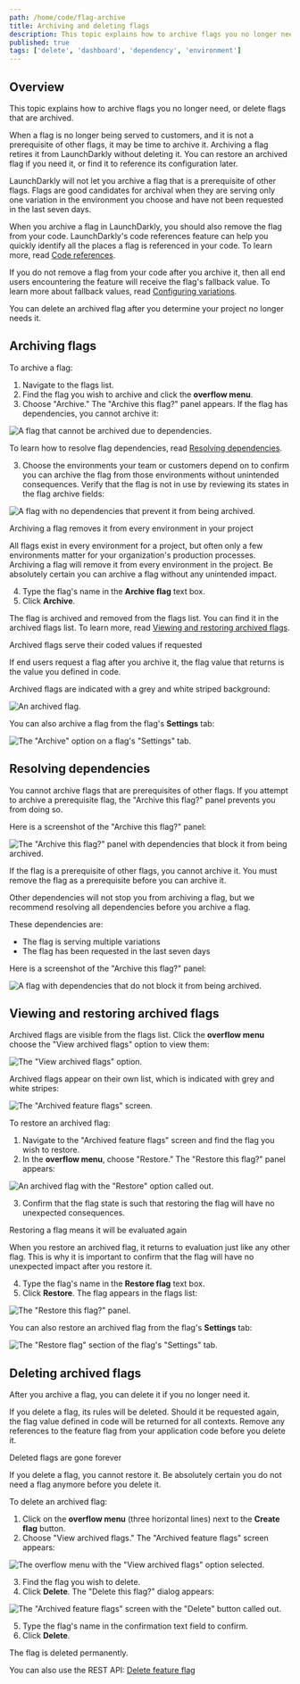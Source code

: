 ```yaml
---
path: /home/code/flag-archive
title: Archiving and deleting flags
description: This topic explains how to archive flags you no longer need, or delete flags that are archived. Archiving a flag retires it from LaunchDarkly without deleting it. You can restore an archived flag, or delete it after you determine that it will no longer be needed in your project.
published: true
tags: ['delete', 'dashboard', 'dependency', 'environment']
---
```


## Overview

This topic explains how to archive flags you no longer need, or delete flags that are archived.

When a flag is no longer being served to customers, and it is not a prerequisite of other flags, it may be time to archive it. Archiving a flag retires it from LaunchDarkly without deleting it. You can restore an archived flag if you need it, or find it to reference its configuration later.

LaunchDarkly will not let you archive a flag that is a prerequisite of other flags. Flags are good candidates for archival when they are serving only one variation in the environment you choose and have not been requested in the last seven days.

When you archive a flag in LaunchDarkly, you should also remove the flag from your code. LaunchDarkly's code references feature can help you quickly identify all the places a flag is referenced in your code. To learn more, read [Code references](/home/code/code-references).

If you do not remove a flag from your code after you archive it, then all end users encountering the feature will receive the flag's fallback value. To learn more about fallback values, read [Configuring variations](/sdk/features/evaluating#configuring-variations).

You can delete an archived flag after you determine your project no longer needs it.

## Archiving flags

To archive a flag:

1. Navigate to the flags list.
2. Find the flag you wish to archive and click the **overflow menu**.
3. Choose "Archive." The "Archive this flag?" panel appears. If the flag has dependencies, you cannot archive it:

![A flag that cannot be archived due to dependencies.](flag-cannot-archive.png)

To learn how to resolve flag dependencies, read [Resolving dependencies](#resolving-dependencies).

3. Choose the environments your team or customers depend on to confirm you can archive the flag from those environments without unintended consequences. Verify that the flag is not in use by reviewing its states in the flag archive fields:

![A flag with no dependencies that prevent it from being archived.](flag-can-archive.png)

<Callout intent="alert">
<CalloutTitle>Archiving a flag removes it from every environment in your project</CalloutTitle>
<CalloutDescription>

All flags exist in every environment for a project, but often only a few environments matter for your organization's production processes. Archiving a flag will remove it from every environment in the project. Be absolutely certain you can archive a flag without any unintended impact.

</CalloutDescription>
</Callout>

4. Type the flag's name in the **Archive flag** text box.
5. Click **Archive**.

The flag is archived and removed from the flags list. You can find it in the archived flags list. To learn more, read [Viewing and restoring archived flags](#viewing-and-restoring-archived-flags).

<Callout intent="info">
<CalloutTitle>Archived flags serve their coded values if requested</CalloutTitle>
<CalloutDescription>

If end users request a flag after you archive it, the flag value that returns is the value you defined in code.

</CalloutDescription>
</Callout>

Archived flags are indicated with a grey and white striped background:

![An archived flag.](flag-archived.png)


You can also archive a flag from the flag's **Settings** tab:

![The "Archive" option on a flag's "Settings" tab.](flag-settings-archive.png)

## Resolving dependencies

You cannot archive flags that are prerequisites of other flags. If you attempt to archive a prerequisite flag, the "Archive this flag?" panel prevents you from doing so.

Here is a screenshot of the "Archive this flag?" panel:

![The "Archive this flag?" panel with dependencies that block it from being archived.](flag-cannot-archive.png)

If the flag is a prerequisite of other flags, you cannot archive it. You must remove the flag as a prerequisite before you can archive it.

Other dependencies will not stop you from archiving a flag, but we recommend resolving all dependencies before you archive a flag.

These dependencies are:

- The flag is serving multiple variations
- The flag has been requested in the last seven days

Here is a screenshot of the "Archive this flag?" panel:

![A flag with dependencies that do not block it from being archived.](flag-archive-mixed-dependencies.png)

## Viewing and restoring archived flags

Archived flags are visible from the flags list. Click the **overflow menu** choose the "View archived flags" option to view them:

![The "View archived flags" option.](flag-compare-archive-menu.png)


Archived flags appear on their own list, which is indicated with grey and white stripes:

![The "Archived feature flags" screen.](flag-archived.png)


To restore an archived flag:

1. Navigate to the "Archived feature flags" screen and find the flag you wish to restore.
2. In the **overflow menu**, choose "Restore." The "Restore this flag?" panel appears:

![An archived flag with the "Restore" option called out.](flag-archive-restore-callout.png)


3. Confirm that the flag state is such that restoring the flag will have no unexpected consequences.

<Callout intent="info">
<CalloutTitle>Restoring a flag means it will be evaluated again</CalloutTitle>
<CalloutDescription>

When you restore an archived flag, it returns to evaluation just like any other flag. This is why it is important to confirm that the flag will have no unexpected impact after you restore it.

</CalloutDescription>
</Callout>

4. Type the flag's name in the **Restore flag** text box.
5. Click **Restore**. The flag appears in the flags list:

![The "Restore this flag?" panel.](flag-archive-restore-confirm.png)


You can also restore an archived flag from the flag's **Settings** tab:

![The "Restore flag" section of the flag's "Settings" tab.](flag-settings-restore.png)


## Deleting archived flags

After you archive a flag, you can delete it if you no longer need it.

If you delete a flag, its rules will be deleted. Should it be requested again, the flag value defined in code will be returned for all contexts. Remove any references to the feature flag from your application code before you delete it.

<Callout intent="alert">
<CalloutTitle>Deleted flags are gone forever</CalloutTitle>
<CalloutDescription>

If you delete a flag, you cannot restore it. Be absolutely certain you do not need a flag anymore before you delete it.

</CalloutDescription>
</Callout>

To delete an archived flag:

1. Click on the **overflow menu** (three horizontal lines) next to the **Create flag** button.
2. Choose "View archived flags." The "Archived feature flags" screen appears:

![The overflow menu with the "View archived flags" option selected.](flag-compare-archive-menu.png)

3. Find the flag you wish to delete.
4. Click **Delete**. The "Delete this flag?" dialog appears:

![The "Archived feature flags" screen with the "Delete" button called out.](flag-archive-delete-callout.png)


5. Type the flag's name in the confirmation text field to confirm.
6. Click **Delete**.

The flag is deleted permanently.

<LearnMore>

You can also use the REST API: [Delete feature flag](https://apidocs.launchdarkly.com/tag/Feature-flags#operation/deleteFeatureFlag)

</LearnMore>
